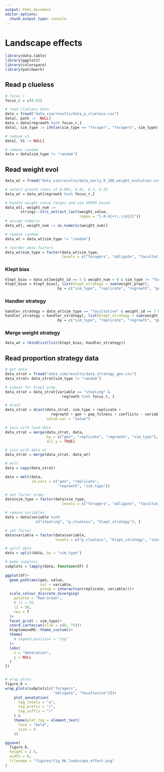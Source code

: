 ```yaml
---
output: html_document
editor_options: 
  chunk_output_type: console
---
```


# Landscape effects

```r
library(data.table)
library(ggplot2)
library(colorspace)
library(patchwork)
```

## Read p clueless

```r
# focus r
focus_r = c(0.01)

# read clueless data
data = fread("data_sim/results/data_p_clueless.csv")
data[, path :=  NULL]
data = data[regrowth %in% focus_r,]
data[, sim_type := ifelse(sim_type == "forager", "foragers", sim_type)]

# remove v1
data[, V1 := NULL]

# remove random
data = data[sim_type != "random"]
```

## Read weight evol

```r
data_wt = fread("data_sim/results/data_early_0_100_weight_evolution.csv")

# select growth rates of 0.001, 0.01, 0.1, 0.25
data_wt = data_wt[regrowth %in% focus_r,]

# handle weight value ranges and use UPPER bound
data_wt[, weight_num := 
       stringi::stri_extract_last(weight_value, 
                                  regex = "[-0-9]+\\.\\d{2}")]
# assign numeric
data_wt[, weight_num := as.numeric(weight_num)]

# remove random
data_wt = data_wt[sim_type != "random"]

# reorder data factors
data_wt$sim_type = factor(data_wt$sim_type,
                          levels = c("foragers", "obligate", "facultative"))
```

### Klept bias

```r
klept_bias = data_wt[weight_id == 5 & weight_num < 0 & sim_type != "facultative", ]
klept_bias = klept_bias[, list(klept_strategy = sum(weight_prop)),
                        by = c("sim_type", "replicate", "regrowth", "gen")]
```

### Handler strategy

```r
handler_strategy = data_wt[sim_type == "facultative" & weight_id == 7 & weight_num < 0,]
handler_strategy = handler_strategy[, list(klept_strategy = sum(weight_prop)),
                        by = c("sim_type", "replicate", "regrowth", "gen")]
```

### Merge weight strategy

```r
data_wt = rbindlist(list(klept_bias, handler_strategy))
```


## Read proportion strategy data

```r
# get data
data_strat = fread("data_sim/results/data_strategy_gen.csv")
data_strat= data_strat[sim_type != "random"]

# subset for klept prop
data_strat = data_strat[variable == "stealing" &
                          regrowth %in% focus_r, ]

# dcast
data_strat = dcast(data_strat, sim_type + replicate + 
                     regrowth + gen + pop_fitness + conflicts ~ variable,
                   value.var = "value")

# join with land data
data_strat = merge(data_strat, data, 
                   by = c("gen", "replicate", "regrowth", "sim_type"),
                   all.y = TRUE)

# join with data_wt
data_strat = merge(data_strat, data_wt)

# melt
data = copy(data_strat)

data = melt(data, 
            id.vars = c("gen", "replicate", 
                        "regrowth", "sim_type"))

# set factor order
data$sim_type = factor(data$sim_type,
                          levels = c("foragers", "obligate", "facultative"))

# remove variables
data = data[variable %in% 
              c("stealing", "p_clueless", "klept_strategy"), ]

# set factor
data$variable = factor(data$variable,
                       levels = c("p_clueless", "klept_strategy", "stealing"))

# split data
data = split(data, by = "sim_type")
```


```r
# make subplots
subplots = lapply(data, function(df) {
  
ggplot(df)+
  geom_path(aes(gen, value,
                col = variable,
                group = interaction(replicate, variable)))+
  scale_colour_discrete_diverging(
    palette = "Red-Green",
    # l1 = 50,
    l2 = 50,
    rev = T
  )+
  facet_grid( ~ sim_type)+
  coord_cartesian(xlim = c(0, 75))+
  kleptomoveMS::theme_custom()+
  theme(
    # legend.position = "top"
  )+
  labs(
    x = "Generation",
    y = NULL
  )
})


# wrap plots
figure_6 =
wrap_plots(subplots[c("foragers", 
                      "obligate", "facultative")])+
    plot_annotation(
      tag_levels = "a",
      tag_prefix = "(",
      tag_suffix = ")"
    ) &
    theme(plot.tag = element_text(
      face = "bold",
      size = 8
    ))
```

```r
ggsave(
  figure_6,
  height = 2.5,
  width = 6,
  filename = "figures/fig_06_landscape_effect.png"
)
```

